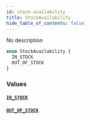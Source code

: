 ```yaml
---
id: stock-availability
title: StockAvailability
hide_table_of_contents: false
---
```


No description

```graphql
enum StockAvailability {
  IN_STOCK
  OUT_OF_STOCK
}
```

### Values

#### [`IN_STOCK`](#)

#### [`OUT_OF_STOCK`](#)
